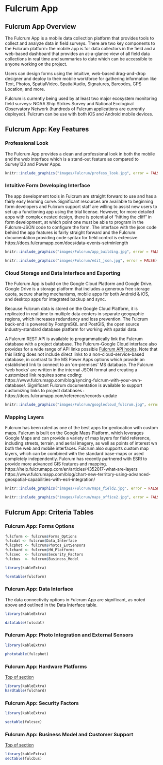 # Fulcrum App

## Fulcrum App Overview    {#fultop}

The Fulcrum App is a mobile data collection platform that provides tools to collect and analyze data in field surveys. There are two key components to the Fulcrum platform: the mobile app is for data collectors in the field and a web-based dashboard that provides an at-a-glance view of all field data collections in real time and summaries to date which can be accessible to anyone working on the project. 

Users can design forms using the intuitive, web-based drag-and-drop designer and deploy to their mobile workforce for gathering information like Text, Photos, SpatialVideo, SpatialAudio, Signatures, Barcodes, GPS Location, and more.

Fulcrum is currently being used by at least two major ecosystem monitoring field surveys: NOAA Ship Strikes Survey and National Ecological Observatory Network (hundreds of Fulcrum applications are currently deployed). Fulcrum can be use with both iOS and Android mobile devices. 
 


## Fulcrum App: Key Features 

### Professional Look

The Fulcrum App provides a clean and professional look in both the mobile and the web interface which is a stand-out feature as compared to Survey123 and Power Apps.  


```r
knitr::include_graphics("images/Fulcrum/profess_look.jpg", error = FALSE)
```


### Intuitive Form Developing Interface

The app development tools in Fulcrum are straight forward to use and has a fairly easy learning curve. Significant resources are available to beginning form developers and Fulcrum support staff are willing to assist new users to set up a functioning app using the trial license. However, for more detailed apps with complex nested design, there is potential of "hitting the cliff" in form development, at which point one must be able to program in the Fulcrum-JSON code to configure the form. The interface with the json code behind the app features is fairly straight forward and the Fulcrum documentation providing code syntax for field control is extensive. https://docs.fulcrumapp.com/docs/data-events-setminlength


```r
knitr::include_graphics("images/Fulcrum/app_building.jpg", error = FALSE)
```



```r
knitr::include_graphics("images/Fulcrum/edit_json.jpg", error = FALSE)
```


### Cloud Storage and Data Interface and Exporting

The Fulcrum App is build on the Google Cloud Platform and Google Drive.  Google Drive is a storage platform that includes a generous free storage quota, secure sharing mechanisms, mobile apps for both Android & iOS, and desktop apps for integrated backup and sync.  

Because Fulcrum data is stored on the Google Cloud Platform, it is replicated in real time to multiple data centers in separate geographic regions, which increases redundancy and loss prevention. The Fulcrum back-end is powered by PostgreSQL and PostGIS, the open source industry-standard database platform for working with spatial data. 

A Fulcrum REST API is available to programmatically link the Fulcrum database with a project database. The Fulcrum-Google Cloud interface also provides for a wide range of API links possible [Fulcrum API hooks](#fuhook).  Note that this listing does not include direct links to a non-cloud-service-based database, in contrast to the MS Power Apps options which provide an established link to connect to an 'on-premises' MS database.  The Fulcrum 'web hooks' are written in the internal JSON format and creating a customized link requires some coding: https://www.fulcrumapp.com/blog/syncing-fulcrum-with-your-own-database/. Significant Fulcrum documentation is available to support customizing links to project databases : https://docs.fulcrumapp.com/reference/records-update


```r
knitr::include_graphics("images/Fulcrum/googlecloud_fulcrum.jpg", error = FALSE)
```


### Mapping Layers

Fulcrum has been rated as one of the best apps for geolocation with custom maps. Fulcrum is built on the Google Maps Platform, which leverages Google Maps and can provide a variety of map layers for field reference, including streets, terrain, and aerial imagery, as well as points of interest wn both the web and mobile interfaces. Fulcrum also supports custom map layers, which can be combined with the standard base-maps or used completely independently. Fulcrum has recently partnered with ESRI to provide more advanced GIS features and mapping. https://help.fulcrumapp.com/en/articles/4352017-what-are-layers  https://www.fulcrumapp.com/blog/chart-new-territory-using-advanced-geospatial-capabilities-with-esri-integration/


```r
knitr::include_graphics("images/Fulcrum/maps_field2.jpg", error = FALSE)
```



```r
knitr::include_graphics("images/Fulcrum/maps_office2.jpg", error = FALSE)
```


## Fulcrum App: Criteria Tables



### Fulcrum App: Forms Options 



```r

fulcform <- fulcrum$Forms_Options
fulcdat <- fulcrum$Data_Interface 
fulcphot <- fulcrum$Photos_ExtSensors
fulchard <- fulcrum$HW_Platforms
fulcsec  <- fulcrum$Security_Factors
fulcbus  <- fulcrum$Business_Model
```



```r

library(kableExtra)

formtable(fulcform)
```


### Fulcrum App: Data Interface {#fuldat}

The data connectivity options in Fulcrum App are significant, as noted above and outlined in the Data Interface table. 


```r

library(kableExtra)

datatable(fulcdat)

```




###  Fulcrum App: Photo Integration and External Sensors {#fulpho}


```r


library(kableExtra)

phototable(fulcphot)


```





###  Fulcrum App:  Hardware Platforms  {#fulhrd}

[Top of section](#fultop)



```r

library(kableExtra)
hardtable(fulchard)

```


### Fulcrum App: Security Factors {#fulsec}



```r

library(kableExtra)

sectable(fulcsec) 

```




### Fulcrum App: Business Model and Customer Support {#fulbus}

[Top of section](#fultop)

  

```r

library(kableExtra)
sectable(fulcbus)

```





